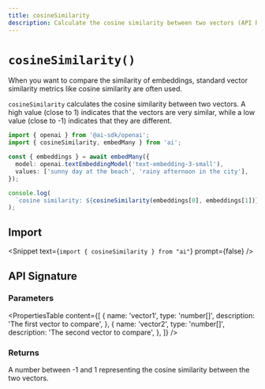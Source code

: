 ```yaml
---
title: cosineSimilarity
description: Calculate the cosine similarity between two vectors (API Reference)
---
```


# `cosineSimilarity()`

When you want to compare the similarity of embeddings, standard vector similarity metrics
like cosine similarity are often used.

`cosineSimilarity` calculates the cosine similarity between two vectors.
A high value (close to 1) indicates that the vectors are very similar, while a low value (close to -1) indicates that they are different.

```ts
import { openai } from '@ai-sdk/openai';
import { cosineSimilarity, embedMany } from 'ai';

const { embeddings } = await embedMany({
  model: openai.textEmbeddingModel('text-embedding-3-small'),
  values: ['sunny day at the beach', 'rainy afternoon in the city'],
});

console.log(
  `cosine similarity: ${cosineSimilarity(embeddings[0], embeddings[1])}`,
);
```

## Import

<Snippet text={`import { cosineSimilarity } from "ai"`} prompt={false} />

## API Signature

### Parameters

<PropertiesTable
  content={[
    {
      name: 'vector1',
      type: 'number[]',
      description: 'The first vector to compare',
    },
    {
      name: 'vector2',
      type: 'number[]',
      description: 'The second vector to compare',
    },
  ]}
/>

### Returns

A number between -1 and 1 representing the cosine similarity between the two vectors.
